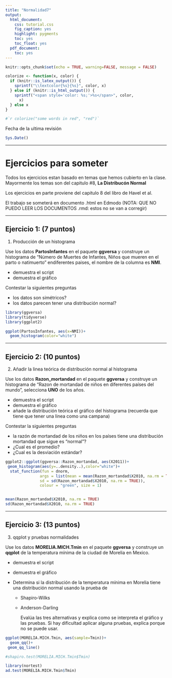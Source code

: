 ```yaml
---
title: "Normalidad7"
output:
  html_document:
    css: tutorial.css
    fig_caption: yes
    highlight: pygments
    toc: yes
    toc_float: yes
  pdf_document:
    toc: yes
---
```


```r
knitr::opts_chunk$set(echo = TRUE, warning=FALSE, message = FALSE)

```

```r
colorize <- function(x, color) {
  if (knitr::is_latex_output()) {
    sprintf("\\textcolor{%s}{%s}", color, x)
  } else if (knitr::is_html_output()) {
    sprintf("<span style='color: %s;'>%s</span>", color, 
      x)
  } else x
}

#`r colorize("some words in red", "red")`


```

Fecha de la ultima revisión

```r

Sys.Date()
```

***

# Ejercicios para someter

Todos los ejercicios estan basado en temas que hemos cubierto en la clase. Mayormente los temas son del capitulo \#8, **La Distribucón Normal**

Los ejercicios en parte proviene del capitulo 8 del libro de Havel et al.

El trabajo se someterá en documento .html en Edmodo (NOTA: QUE NO PUEDO LEER LOS DOCUMENTOS .rmd: estos no se van a corregir)

***

## Ejercicio 1: (7 puntos)

1.  Producción de un histograma

Use los datos **PartosInfantes** en el paquete **ggversa** y construye un histograma de "Número de Muertes de Infantes, Niños que mueren en el parto o natimuerto" endiferentes paises, el nombre de la columna es **NMI**.

-   demuestra el script
-   demuestra el gráfico

Contestar la siguientes preguntas

-   los datos son simétricos?
-   los datos parecen tener una distribución normal?

```r

library(ggversa)
library(tidyverse)
library(ggplot2)
```


```r

ggplot(PartosInfantes, aes(x=NMI))+
  geom_histogram(color="white")

```


***

## Ejercicio 2: (10 puntos)

2. Añadir la linea teórica de distribución normal al histograma

Use los datos **Razon\_mortandad** en el paquete **ggversa** y construye un histograma de "Razon de mortandad de niños en diferentes países del mundo", selecciona **UNO** de los años.

-   demuestra el script
-   demuestra el gráfico
-   añade la distribución teórica el gráfico del histograma (recuerda que tiene que tener una linea como una campana)

Contestar la siguientes preguntas

-   la razón de mortandad de los niños en los países tiene una distribución mortandad que sigue es "normal"?
-   ¿Cual es el promedio?
-   ¿Cual es la desviación estándar?



```r


ggplot2::ggplot(ggversa::Razon_mortandad, aes(X2011))+
 geom_histogram(aes(y=..density..),color="white")+
  stat_function(fun = dnorm, 
               args = list(mean = mean(Razon_mortandad$X2010, na.rm = TRUE),  
               sd = sd(Razon_mortandad$X2010, na.rm = TRUE)), 
               colour = "green", size = 1)


mean(Razon_mortandad$X2010, na.rm = TRUE)
sd(Razon_mortandad$X2010, na.rm = TRUE)
```


***

## Ejercicio 3: (13 puntos)

3. qqplot y pruebas normalidades

Use los datos **MORELIA.MICH.Tmin** en el paquete **ggversa** y construye un **qqplot** de la temperatura mínima de la ciudad de Morelia en Mexico.  


-   demuestra el script
-   demuestra el gráfico

- Determina si la distribución de la temperatura mínima en Morelia tiene una distribución normal usando la prueba de 
    + Shapiro-Wilks
    + Anderson-Darling
    
      Evalúa las tres alternativas y explica como se interpreta el gráfico y las pruebas. Si hay dificultad aplicar alguna pruebas, explica porque no se puede usar.    
      
      

```r
ggplot(MORELIA.MICH.Tmin, aes(sample=Tmin))+
  geom_qq()+
 geom_qq_line()

#shapiro.test(MORELIA.MICH.Tmin$Tmin)

library(nortest)
ad.test(MORELIA.MICH.Tmin$Tmin)

```





